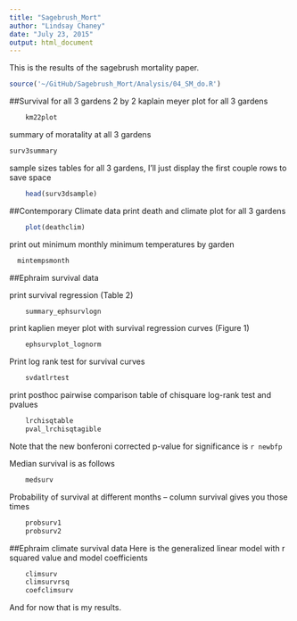 ```yaml
---
title: "Sagebrush_Mort"
author: "Lindsay Chaney"
date: "July 23, 2015"
output: html_document
---
```


This is the results of the sagebrush mortality paper.

```r
source('~/GitHub/Sagebrush_Mort/Analysis/04_SM_do.R')
```

##Survival for all 3 gardens
2 by 2 kaplain meyer plot for all 3 gardens

```r
	km22plot
```	

summary of moratality at all 3 gardens
```r
surv3summary
```	

sample sizes tables for all 3 gardens, I'll just display the first couple rows to save space 
```r
	head(surv3dsample)
```

##Contemporary Climate data
print death and climate plot for all 3 gardens
```r
	plot(deathclim)
```


print out minimum monthly minimum temperatures by garden
```r
  mintempsmonth
```

##Ephraim survival data

print survival regression (Table 2)

```r
	summary_ephsurvlogn
```

print kaplien meyer plot with survival regression curves (Figure 1)
```r
	ephsurvplot_lognorm
```	

Print log rank test for survival curves
```r
	svdatlrtest
```	
print posthoc pairwise comparison table of chisquare log-rank test and pvalues
```r
	lrchisqtable
	pval_lrchisqtagible
```
Note that the new bonferoni corrected p-value for significance is `r newbfp`
		
Median survival is as follows
```r
	medsurv
```

Probability of survival at different months -- column survival gives you those times 
```r
	probsurv1
	probsurv2	
```

##Ephraim climate survival data
Here is the generalized linear model with r squared value and model coefficients

```r
	climsurv
	climsurvrsq
	coefclimsurv
```

And for now that is my results.